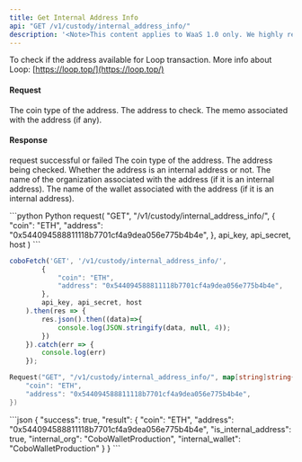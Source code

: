 ```yaml
---
title: Get Internal Address Info
api: "GET /v1/custody/internal_address_info/"
description: '<Note>This content applies to WaaS 1.0 only. We highly recommend that you upgrade to [WaaS 2.0](https://www.cobo.com/developers/v2/guides/overview/introduction).</Note> This endpoint returns information about whether a given address is an internal address or not. If the address is internal, it also returns the name of the organization and wallet associated with the address. The endpoint takes three parameters: `coin`, `address`, and `memo` (optional). If the address contains a `|` character, the address is split into two parts: the address itself and the memo. Otherwise, the memo parameter is used. The endpoint requires authentication.'
---
```


<Note>To check if the address available for Loop transaction.
More info about Loop: [https://loop.top/](https://loop.top/)</Note>



#### Request
<ParamField query="coin" type="String" required>The coin type of the address.</ParamField>
<ParamField query="address" type="String" required>The address to check.</ParamField>
<ParamField query="memo" type="String">The memo associated with the address (if any).</ParamField>

#### Response
<ResponseField name="success" type="bool">request successful or failed</ResponseField>
<ResponseField name="result" type="object">
    <Expandable title="object">
        <ResponseField name="coin" type="String">The coin type of the address.</ResponseField>
        <ResponseField name="address" type="String">The address being checked.</ResponseField>
        <ResponseField name="is_internal_address" type="Bool">Whether the address is an internal address or not.</ResponseField>
        <ResponseField name="internal_org" type="String">The name of the organization associated with the address (if it is an internal address).</ResponseField>
        <ResponseField name="internal_wallet" type="String">The name of the wallet associated with the address (if it is an internal address).</ResponseField>
  </Expandable>
</ResponseField>

<RequestExample>
```python Python
request(
  "GET",
  "/v1/custody/internal_address_info/",
  {
    "coin": "ETH",
    "address": "0x544094588811118b7701cf4a9dea056e775b4b4e",
  },
  api_key, api_secret, host
)
```

```javascript JavaScript
coboFetch('GET', '/v1/custody/internal_address_info/',
        {
            "coin": "ETH",
            "address": "0x544094588811118b7701cf4a9dea056e775b4b4e",
        },
        api_key, api_secret, host
    ).then(res => {
        res.json().then((data)=>{
            console.log(JSON.stringify(data, null, 4));
        })
    }).catch(err => {
        console.log(err)
    });
```

```go Go
Request("GET", "/v1/custody/internal_address_info/", map[string]string{
    "coin": "ETH",
    "address": "0x544094588811118b7701cf4a9dea056e775b4b4e",
})
```
</RequestExample>


<ResponseExample>
```json
{
  "success": true,
  "result": {
    "coin": "ETH",
    "address": "0x544094588811118b7701cf4a9dea056e775b4b4e",
    "is_internal_address": true,
    "internal_org": "CoboWalletProduction",
    "internal_wallet": "CoboWalletProduction"
  }
}
```
</ResponseExample>